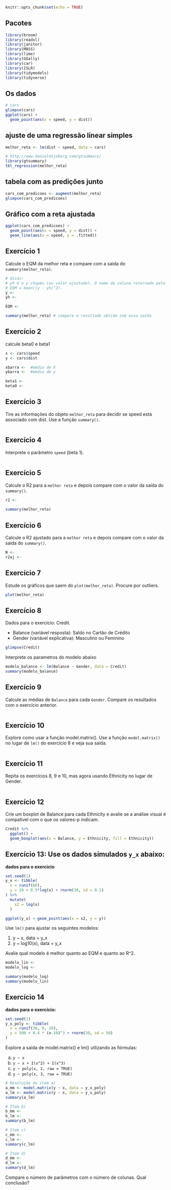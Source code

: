 ```r
knitr::opts_chunk$set(echo = TRUE)
```



## Pacotes

```r
library(broom)
library(readxl)
library(janitor)
library(MASS)
library(lime)
library(GGally)
library(car)
library(ISLR)
library(tidymodels)
library(tidyverse)
```



## Os dados

```r
# cars
glimpse(cars)
ggplot(cars) + 
  geom_point(aes(x = speed, y = dist))
```

## ajuste de uma regressão linear simples

```r
melhor_reta <- lm(dist ~ speed, data = cars)
```


```r
# http://www.danieldsjoberg.com/gtsummary/
library(gtsummary)
tbl_regression(melhor_reta)
```



## tabela com as predições junto

```r
cars_com_predicoes <- augment(melhor_reta)
glimpse(cars_com_predicoes)
```

## Gráfico com a reta ajustada
```r
ggplot(cars_com_predicoes) + 
  geom_point(aes(x = speed, y = dist)) +
  geom_line(aes(x = speed, y = .fitted))
```



## Exercício 1

Calcule o EQM da melhor reta e compare com a saída do `summary(melhor_reta)`.

```r
# dicas:
# yh é o y chapéu (ou valor ajustado). O nome da coluna retornado pelo augment() para o yh é o .fitted
# EQM = mean((y - yh)^2).
y <-
yh <- 

EQM <- 
```

```r
summary(melhor_reta) # compare o resultado obtido com essa saída
```



## Exercício 2 

calcule beta0 e beta1

```r
x <- cars$speed
y <- cars$dist

xbarra <-  #média de X
ybarra <-  #média de y

beta1 <- 
beta0 <- 
```





## Exercício 3

Tire as informações do objeto `melhor_reta` para decidir se speed está associado com dist. Use a função `summary()`.

```r

```

## Exercício 4 

Interprete o parâmetro `speed` (beta 1).

```r

```


## Exercício 5
Calcule o R2 para a `melhor reta` e depois compare com o valor da saída do `summary()`.

```r
r2 <- 
  
summary(melhor_reta)
```


## Exercício 6

Calcule o R2 ajustado para a `melhor reta` e depois compare com o valor da saída do `summary()`.

```r
N <- 
r2aj <- 
```


## Exercício 7

Estude os gráficos que saem do `plot(melhor_reta)`. Procure por outliers.

```r
plot(melhor_reta)
```


## Exercício 8

Dados para o exercício: Credit.

- Balance (variável resposta): Saldo no Cartão de Crédito
- Gender (variável explicativa): Masculino ou Feminino

```r
glimpse(Credit)
```

Interprete os parametros do modelo abaixo

```r
modelo_balance <- lm(Balance ~ Gender, data = Credit)
summary(modelo_balance)
```



## Exercício 9

Calcule as médias de `Balance` para cada `Gender`. Compare os resultados com o exercício anterior.

```r

```


## Exercício 10

Explore como usar a função model.matrix(). Use a função `model.matrix()` no lugar de `lm()` do exercício 8 e veja sua saída.

```r

```


## Exercício 11

Repita os exercícios 8, 9 e 10, mas agora usando Ethnicity no lugar de Gender.

```r

```


## Exercício 12

Crie um boxplot de Balance para cada Ethnicity e avalie se a análise visual é compatível com o que os valores-p indicam.

```r
Credit %>%
  ggplot() +
  geom_boxplot(aes(x = Balance, y = Ethnicity, fill = Ethnicity))
```


## Exercício 13: Use os dados simulados `y_x` abaixo:

**dados para o exercício**

```r
set.seed(1)
y_x <- tibble(
  x = runif(60),
  y = 10 + 0.5*log(x) + rnorm(30, sd = 0.1)
) %>%
  mutate(
    x2 = log(x)
  )

ggplot(y_x) + geom_point(aes(x = x2, y = y))
```

Use `lm()` para ajustar os seguintes modelos:

1) y ~ x, data = y_x
2) y ~ log10(x), data = y_x

Avalie qual modelo é melhor quanto ao EQM e quanto ao R^2.

```r
modelo_lin <- 
modelo_log <- 

summary(modelo_log)
summary(modelo_lin)
```


## Exercício 14 

**dados para o exercício:**

```r
set.seed(1)
y_x_poly <- tibble(
  x = runif(30, 0, 20),
  y = 500 + 0.4 * (x-10)^3 + rnorm(30, sd = 50)
)
```

Explore a saída de model.matrix() e lm() utlizando as fórmulas:

a) `y ~ x`
b) `y ~ x + I(x^2) + I(x^3)`
c) `y ~ poly(x, 2, raw = TRUE)`
d) `y ~ poly(x, 3, raw = TRUE)`

```r
# Resolução do item a)
a_mm <- model.matrix(y ~ x, data = y_x_poly)
a_lm <- model.matrix(y ~ x, data = y_x_poly)
summary(a_lm)
```

```r
# Item b)
b_mm <- 
b_lm <-
summary(b_lm)
```

```r
# Item c)
c_mm <- 
c_lm <-
summary(c_lm)
```

```r
# Item d)
d_mm <- 
d_lm <-
summary(d_lm)
```

Compare o número de parâmetros com o número de colunas. Qual conclusão?









